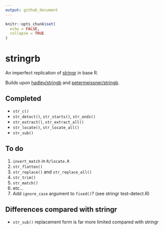 ```yaml
---
output: github_document
---
```


<!-- README.md is generated from README.Rmd. Please edit that file -->

```r
knitr::opts_chunk$set(
  echo = FALSE,
  collapse = TRUE
)
```

# stringrb

<!-- badges: start -->
<!-- badges: end -->

An imperfect replication of [stringr](https://github.com/tidyverse/stringr) in
base R.

Builds upon [hadley/stringb](https://github.com/hadley/stringb) and
 [petermeissner/stringb](https://github.com/petermeissner/stringb).

## Completed

- `str_c()`
- `str_detect()`, `str_starts()`, `str_ends()`
- `str_extract()`, `str_extract_all()`
- `str_locate()`, `str_locate_all()`
- `str_sub()`

## To do

1. `invert_match` in `R/locate.R`
2. `str_flatten()`
3. `str_replace()` and `str_replace_all()`
4. `str_trim()`
5. `str_match()`
6. etc...
7. Add `ignore_case` argument to `fixed()`? (see stringr test-detect.R)

## Differences compared with stringr

- `str_sub()` replacement form is far more limited compared with stringr
